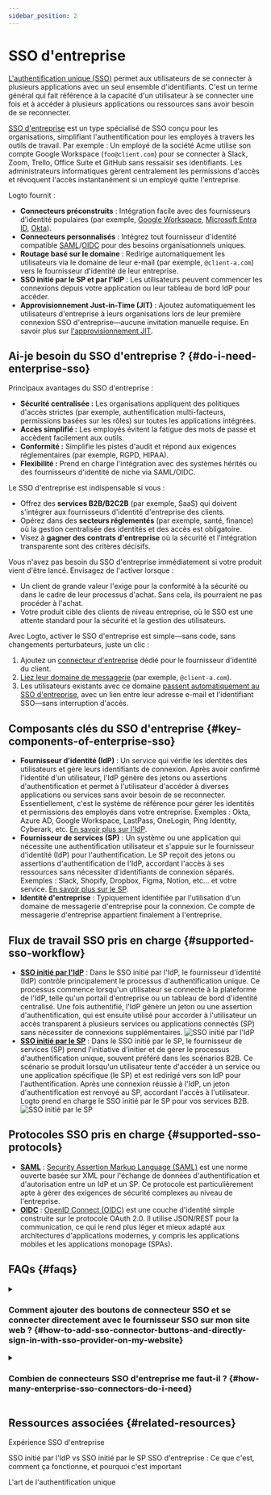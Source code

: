 ```yaml
---
sidebar_position: 2
---
```


# SSO d'entreprise

[L'authentification unique (SSO)](https://auth.wiki/single-sign-on) permet aux utilisateurs de se connecter à plusieurs applications avec un seul ensemble d'identifiants. C'est un terme général qui fait référence à la capacité d'un utilisateur à se connecter une fois et à accéder à plusieurs applications ou ressources sans avoir besoin de se reconnecter.

[SSO d'entreprise](https://auth-wiki.logto.io/enterprise-sso) est un type spécialisé de SSO conçu pour les organisations, simplifiant l'authentification pour les employés à travers les outils de travail. Par exemple : Un employé de la société Acme utilise son compte Google Workspace (`foo@client.com`) pour se connecter à Slack, Zoom, Trello, Office Suite et GitHub sans ressaisir ses identifiants. Les administrateurs informatiques gèrent centralement les permissions d'accès et révoquent l'accès instantanément si un employé quitte l'entreprise.

Logto fournit :

- **Connecteurs préconstruits** : Intégration facile avec des fournisseurs d'identité populaires (par exemple, [Google Workspace](/integrations/google-workspace), [Microsoft Entra ID](/integrations/entra-id-saml), [Okta](/integrations/okta)).
- **Connecteurs personnalisés** : Intégrez tout fournisseur d'identité compatible [SAML](/integrations/saml-sso)/[OIDC](/integrations/oidc-sso) pour des besoins organisationnels uniques.
- **Routage basé sur le domaine** : Redirige automatiquement les utilisateurs via le domaine de leur e-mail (par exemple, `@client-a.com`) vers le fournisseur d'identité de leur entreprise.
- **SSO initié par le SP et par l'IdP** : Les utilisateurs peuvent commencer les connexions depuis votre application ou leur tableau de bord IdP pour accéder.
- **Approvisionnement Just-in-Time (JIT)** : Ajoutez automatiquement les utilisateurs d'entreprise à leurs organisations lors de leur première connexion SSO d'entreprise—aucune invitation manuelle requise. En savoir plus sur [l'approvisionnement JIT](/organizations/just-in-time-provisioning#enterprise-sso-provisioning).

## Ai-je besoin du SSO d'entreprise ? \{#do-i-need-enterprise-sso}

Principaux avantages du SSO d'entreprise :

- **Sécurité centralisée :** Les organisations appliquent des politiques d'accès strictes (par exemple, authentification multi-facteurs, permissions basées sur les rôles) sur toutes les applications intégrées.
- **Accès simplifié :** Les employés évitent la fatigue des mots de passe et accèdent facilement aux outils.
- **Conformité :** Simplifie les pistes d'audit et répond aux exigences réglementaires (par exemple, RGPD, HIPAA).
- **Flexibilité :** Prend en charge l'intégration avec des systèmes hérités ou des fournisseurs d'identité de niche via SAML/OIDC.

Le SSO d'entreprise est indispensable si vous :

- Offrez des **services B2B/B2C2B** (par exemple, SaaS) qui doivent s'intégrer aux fournisseurs d'identité d'entreprise des clients.
- Opérez dans des **secteurs réglementés** (par exemple, santé, finance) où la gestion centralisée des identités et des accès est obligatoire.
- Visez à **gagner des contrats d'entreprise** où la sécurité et l'intégration transparente sont des critères décisifs.

Vous n'avez pas besoin du SSO d'entreprise immédiatement si votre produit vient d'être lancé. Envisagez de l'activer lorsque :

- Un client de grande valeur l'exige pour la conformité à la sécurité ou dans le cadre de leur processus d'achat. Sans cela, ils pourraient ne pas procéder à l'achat.
- Votre produit cible des clients de niveau entreprise, où le SSO est une attente standard pour la sécurité et la gestion des utilisateurs.

Avec Logto, activer le SSO d'entreprise est simple—sans code, sans changements perturbateurs, juste un clic :

1. Ajoutez un [connecteur d'entreprise](/connectors/enterprise-connectors) dédié pour le fournisseur d'identité du client.
2. [Liez leur domaine de messagerie](/end-user-flows/enterprise-sso/sp-initiated-sso#set-up-sp-initiated-sso) (par exemple, `@client-a.com`).
3. Les utilisateurs existants avec ce domaine [passent automatiquement au SSO d'entreprise](/end-user-flows/enterprise-sso/enterprise-sso-identity#enterprise-sso-account-linking), avec un lien entre leur adresse e-mail et l'identifiant SSO—sans interruption d'accès.

## Composants clés du SSO d'entreprise \{#key-components-of-enterprise-sso}

- **Fournisseur d'identité (IdP)** : Un service qui vérifie les identités des utilisateurs et gère leurs identifiants de connexion. Après avoir confirmé l'identité d'un utilisateur, l'IdP génère des jetons ou assertions d'authentification et permet à l'utilisateur d'accéder à diverses applications ou services sans avoir besoin de se reconnecter. Essentiellement, c'est le système de référence pour gérer les identités et permissions des employés dans votre entreprise. Exemples : Okta, Azure AD, Google Workspace, LastPass, OneLogin, Ping Identity, Cyberark, etc. [En savoir plus sur l'IdP](https://auth.wiki/identity-provider).
- **Fournisseur de services (SP)** : Un système ou une application qui nécessite une authentification utilisateur et s'appuie sur le fournisseur d'identité (IdP) pour l'authentification. Le SP reçoit des jetons ou assertions d'authentification de l'IdP, accordant l'accès à ses ressources sans nécessiter d'identifiants de connexion séparés. Exemples : Slack, Shopify, Dropbox, Figma, Notion, etc... et votre service. [En savoir plus sur le SP](https://auth.wiki/service-provider).
- **Identité d'entreprise** : Typiquement identifiée par l'utilisation d'un domaine de messagerie d'entreprise pour la connexion. Ce compte de messagerie d'entreprise appartient finalement à l'entreprise.

## Flux de travail SSO pris en charge \{#supported-sso-workflow}

- [**SSO initié par l'IdP**](/end-user-flows/enterprise-sso/idp-initiated-sso) : Dans le SSO initié par l'IdP, le fournisseur d'identité (IdP) contrôle principalement le processus d'authentification unique. Ce processus commence lorsqu'un utilisateur se connecte à la plateforme de l'IdP, telle qu'un portail d'entreprise ou un tableau de bord d'identité centralisé. Une fois authentifié, l'IdP génère un jeton ou une assertion d'authentification, qui est ensuite utilisé pour accorder à l'utilisateur un accès transparent à plusieurs services ou applications connectés (SP) sans nécessiter de connexions supplémentaires.
  <img src="/img/assets/idp-initiated-sso.png" alt="SSO initié par l'IdP" />
- [**SSO initié par le SP**](/end-user-flows/enterprise-sso/sp-initiated-sso) : Dans le SSO initié par le SP, le fournisseur de services (SP) prend l'initiative d'initier et de gérer le processus d'authentification unique, souvent préféré dans les scénarios B2B. Ce scénario se produit lorsqu'un utilisateur tente d'accéder à un service ou une application spécifique (le SP) et est redirigé vers son IdP pour l'authentification. Après une connexion réussie à l'IdP, un jeton d'authentification est renvoyé au SP, accordant l'accès à l'utilisateur. Logto prend en charge le SSO initié par le SP pour vos services B2B.
  <img src="/img/assets/sp-initiated-sso.png" alt="SSO initié par le SP" />

## Protocoles SSO pris en charge \{#supported-sso-protocols}

- [**SAML**](/integrations/saml-sso) : [Security Assertion Markup Language (SAML)](https://auth.wiki/saml) est une norme ouverte basée sur XML pour l'échange de données d'authentification et d'autorisation entre un IdP et un SP. Ce protocole est particulièrement apte à gérer des exigences de sécurité complexes au niveau de l'entreprise.
- [**OIDC**](/integrations/oidc-sso) : [OpenID Connect (OIDC)](https://auth.wiki/openid-connect) est une couche d'identité simple construite sur le protocole OAuth 2.0. Il utilise JSON/REST pour la communication, ce qui le rend plus léger et mieux adapté aux architectures d'applications modernes, y compris les applications mobiles et les applications monopage (SPAs).

## FAQs \{#faqs}

<details>
  <summary>

### Comment ajouter des boutons de connecteur SSO et se connecter directement avec le fournisseur SSO sur mon site web ? \{#how-to-add-sso-connector-buttons-and-directly-sign-in-with-sso-provider-on-my-website}

</summary>

Logto vous permet d'ajouter des boutons de connexion sociale à votre site web et d'initier directement le processus de connexion SSO sans afficher le formulaire de connexion par défaut. Consultez notre guide [Connexion directe](/end-user-flows/authentication-parameters/direct-sign-in/) pour des instructions détaillées.

</details>

<details>
  <summary>

### Combien de connecteurs SSO d'entreprise me faut-il ? \{#how-many-enterprise-sso-connectors-do-i-need}

</summary>

Chaque client nécessite un connecteur unique pour garantir des configurations isolées, la gestion des employés et le contrôle des permissions. Par exemple :

- **Client A (Okta) :** "Connecteur d'entreprise A" utilisant Okta pour `@client-a.com`.
- **Client B (Okta)** : Un autre "Connecteur d'entreprise B" utilisant Okta pour `@client-b.com`.
- **Client C (Azure AD) :** "Connecteur d'entreprise C" utilisant Microsoft Azure AD pour `@client-c.com`.

Si vous avez besoin d'un accès multi-clients sans configuration par client, envisagez d'utiliser des [connecteurs sociaux](/connectors/social-connectors) (par exemple, Google, Facebook) à la place, car ils ne nécessitent pas de configurations IdP spécifiques au client.

</details>

## Ressources associées \{#related-resources}

<Url href="https://www.youtube.com/watch?v=-mD8Sfab7sI&t=12s"> Expérience SSO d'entreprise</Url>

<Url href="https://blog.logto.io/idp-vs-sp-initiated-sso">
  SSO initié par l'IdP vs SSO initié par le SP
</Url>

<Url href="https://blog.logto.io/enterprise-sso">
  SSO d'entreprise : Ce que c'est, comment ça fonctionne, et pourquoi c'est important
</Url>

<Url href="https://blog.logto.io/single-sign-on">L'art de l'authentification unique</Url>